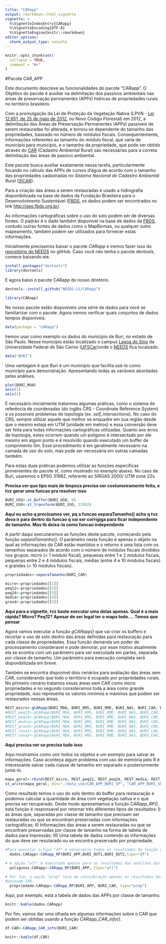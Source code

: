 ```yaml
---
title: "CARapp"
output: rmarkdown::html_vignette
vignette: >
  %\VignetteIndexEntry{CARapp}
  %\VignetteEncoding{UTF-8}
  %\VignetteEngine{knitr::rmarkdown}
editor_options: 
  chunk_output_type: console
---
```


```r
knitr::opts_chunk$set(
  collapse = TRUE,
  comment = "#>"
)
```


#Pacote CAR_APP

Este documento descreve as funcionalidades do pacote "CARapp". O Objetivo do pacote é auxiliar na delimitação dos passivos ambientais  nas áreas de preservação permanentes (APPs) hídricas de propriedades rurais no território brasileiro.

Com a promulgação da Lei de Proteção da Vegetação Nativa (LPVN - [Lei 12.651, de 25 de maio de 2012](http://www.planalto.gov.br/ccivil_03/_ato2011-2014/2012/lei/l12651.htm), ou Novo Código Florestal) em 2012, a delimitação das Áreas de Preservação Permanentes (APPs) passíveis de serem restauradas foi alterada, e tornou-se dependente do tamanho das propriedades, baseado no número de módulos fiscais. Consequentemente,  informações referentes ao tamanho do módulo fiscal, que varia de município para município, e o tamanho da propriedade, que pode ser obtido através do [CAR](https://www.car.gov.br/) (Cadastro Ambiental Rural) são necessárias para a correta delimitação das áreas de passivo ambiental.

Este pacote busca auxiliar exatamente nessa tarefa, particularmente focando no cálculo das APPs de cursos d'água de acordo com o tamanho das propriedades cadastradas no *Sistema Nacional de Cadastro Ambiental Rural* ([SICAR](https://www.car.gov.br/publico/imoveis/index)).

Para a criação das áreas a serem restauradas é usado a hidrografia disponibilizada na base de dados da Fundação Brasileira para o Desenvolvimento Sustentável ([FBDS](https://www.fbds.org.br/), os dados podem ser encontrados no link <http://geo.fbds.org.br/>. 

As informações cartográficas sobre o uso do solo podem ser de diversas fontes. O padrão é o dado também disponível na base de dados da [FBDS](https://www.fbds.org.br/), contudo outras fontes de dados como o MapBiomas, ou qualquer outro mapeamento, também podem ser utilizados para fornecer estas informações.

Inicialmente precisamos baixar o pacote *CARapp* e iremos fazer isso do [repositório do NEEDS](https://github.com/NEEDS-LS) no gitHub. Caso você não tenha o pacote devtools, comece baixando ele.
```r
install.packages("devtools")
library(devtools)
```

E agora baixo o pacote CARapp do nosso diretório.
```r
devtools::install_github("NEEDS-LS/CARapp")
```

```r
library(CARapp)
```

No nosso pacote estão disponíveis uma série de dados para você se familiarizar com o pacote. Agora iremos verificar quais conjuntos de dados tempos disponíveis.
```r
data(package = "CARapp") 
```

Iremos usar como exemplo os dados do município de Buri, no estado de São Paulo. Nesse município estão localizado o campus [Lagoa do Sino](https://www.lagoadosino.ufscar.br/) da Universidade Federal de São Carlos ([UFSCar](https://www2.ufscar.br/))onde o [NEEDS](https://www.needs.ufscar.br/) fica locaizado.

```r
data("BURI")
```

Uma vantagem é que Buri é um município que facilita usá-lo como município para demonstração. Apresentando todas as variáveis abordadas pelas análises.

```r
plot(BURI_MUN)
axis(1)
axis(2)
```


É necessário inicialmente tratarmos algumas práticas, como o sistema de referência de coordenadas (do inglês CRS - Coordinate Reference System) e os possíveis problemas de topologia (ex. *self_intersections*). No caso do CRS, sempre utilizar aquele que melhor se enquadre em sua região desde que o mesmo esteja em UTM (unidade em metros) e essa conversão deve ser feita para todas informações cartográficas utilizadas. Quanto aos erros de topologia, estes ocorrem quando um poligono é intersectado por ele mesmo em algum ponto e é resolvido quando executado um buffer de comprimento 0m. Esse procedimento é em geralmente necessário na camada de uso do solo, mas pode ser necessária em outras camadas também.

Para estas duas práticas podemos utilizar as funções especificas provenientes do pacote sf, como mostrado no exemplo abaixo. No caso de Buri, usaremos o EPSG 31982, referente ao SIRGAS 2000/ UTM zone 22s.

**Precisa ver que tipo mais de limpeza precisa ser costumeiramente feita, e tvz gerar uma funcao pra resolver isso**

```r
BURI_USO<-st_Buffer(BURI_USO, 0)
BURI_USO<-st_transform(BURI_USO, 31982)
```

**Aqui eu acho q precisamos ver, pq a funcao separaTamanho() acho q tvz deva ir para dentro da funcao q vai ser corrigiga para ficar independente do tamanho. Mas tb deixa-la como funcao independente**

A partir daqui executaremos as funções deste pacote, começando pela função *separaTamanho()*. O parâmetro nesta função é apenas o objeto na qual as informações do CAR estão mantidos e o retorno é uma lista com os tamanhos separados de acordo com o número de módulos fiscais divididos nos grupos: micro (< 1 módulo fiscal), pequenas entre 1 e 2 módulos fiscais, pequenas entre 2 e 4 módulos fiscais, médias (entre 4 e 10 módulos fiscais) e grandes (> 10 módulos fiscais).

```r
propriedades<-separaTamanho(BURI_CAR)

micro<-propriedades[[1]]
peq12<-propriedades[[2]]
peq24<-propriedades[[3]]
media<-propriedades[[4]]
grand<-propriedades[[5]]
```

**Aqui para a vignette, tvz baste executar uma delas apenas. Qual é a mais rápida? Micro? Peq12? Apesar de ser legal ter o mapa todo.... Temos que pensar**

Agora vamos executar a função *gCARapp()* que vai criar os buffers e recortar o uso de solo dentro das áreas definidas para restauração para cada classe de propriedades. Essa função demanda um poder de processamento consideravel e pode demorar, por esse motivo atualmente ela se econtra com um parâmetro para ser executada em partes, separada por classe de tamanho. Um parâmetro para execução completa será disponibilizada em breve.

Também se encontra disponivel dois cenários para avaliação das áreas sem CAR, considerando que todo o território é ocupado por propriedades rurais. No primeiro cenário tratamos essas áreas sem CAR como micro propriedades e no segundo consideramos toda a área como grande propriedade, isso representa os valores mínimos e máximos que podem ser restaurados nessas áreas.

```r
REST_micro<-gCARapp(BURI_MDA, BURI_RMS, BURI_RMD, BURI_NAS, BURI_CAR, BURI_USO, tipo = "micro")
#REST_peq12<-gCARapp(BURI_MDA, BURI_RMS, BURI_RMD, BURI_NAS, BURI_CAR, BURI_USO, tipo = "peq12")
#REST_peq24<-gCARapp(BURI_MDA, BURI_RMS, BURI_RMD, BURI_NAS, BURI_CAR, BURI_USO, tipo = "peq24")
#REST_media<-gCARapp(BURI_MDA, BURI_RMS, BURI_RMD, BURI_NAS, BURI_CAR, BURI_USO, tipo = "media")
#REST_grand<-gCARapp(BURI_MDA, BURI_RMS, BURI_RMD, BURI_NAS, BURI_CAR, BURI_USO, tipo = "grande")
#REST_cena1<-gCARapp(BURI_MDA, BURI_RMS, BURI_RMD, BURI_NAS, BURI_CAR, BURI_USO, tipo = "out1")
#REST_cena2<-gCARapp(BURI_MDA, BURI_RMS, BURI_RMD, BURI_NAS, BURI_CAR, BURI_USO, tipo = "out2")
```

**Aqui precisa ver se precisa tudo isso**

Aqui mostramos como unir todos os objetos e um exemplo para salvar as informações. Caso aconteça algum problema com uso de memória pelo R é interessante salvar cada classe de tamanho em separado e posteriormente junta-lo.

```r
mapa_geral<-rbind(REST_micro, REST_peq12, REST_peq24, REST_media, REST_grand)
st_write(mapa_geral, dsn="./data_use/CAR_APP_BURI_SP", "CAR_APP_BURI_SP", driver="ESRI Shapefile")
```

Como resultado temos o uso do solo dentro do buffer para restauração e podemos calcular a quantidade de área com vegetação nativa e o que precisa ser recuperado. Deste modo apresentamos a função *CARapp_RP()*, está função é responsavel por retornar três diferentes tipos de resultados: I) as áreas que, separadas por classe de tamanho que precisam ser restauradas ou que se encontram preservadas com informações cartográficas; II) Informações das áreas a serem restauradas ou que se encontram preservadas por classe de tamanho na forma de tabela de dados para impressão; III) Uma tabela de dados contendo as informações do que deve ser resutarado ou se encontra preservado por propriedade.

```r
#Para executar o tipo "df" é necessário todos os resultados da função gCARapp()
  dados.CARapp<-CARapp_RP(BURI_APP,BURI_OUT1,BURI_OUT2,tipo="df")

# A opção "all" é executada apenas para os resultados das análises das áreas que possuem CAR.
  poligonos.CARapp<-CARapp_RP(BURI_APP, tipo="all")

# Por fim, a opção "prop" leva em consideração apenas os resultados das análises das áreas que
#possuem CAR.
  propriedade.CARapp<-CARapp_RP(BURI_APP, BURI_CAR, tipo="prop")
```

Aqui, por exemplo, está a tabela de dados das APPs por classe de tamanho.

```r
knitr::kable(dados.CARapp)
```

Por fim, vamos dar uma olhada em algumas informações sobre o CAR que podem ser obtidas usando a função *CARapp_CAR_info()*.

```r
df.CAR<-CARapp_CAR_info(BURI_CAR)
```

```r
knitr::kable(df.CAR)
```
